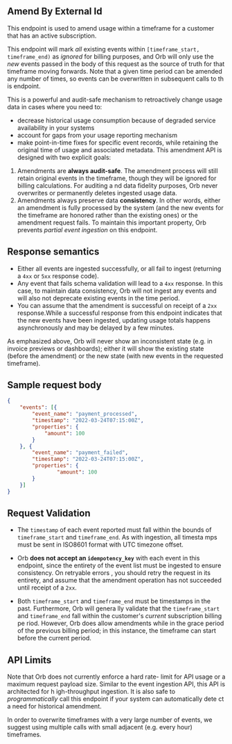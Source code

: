 ## Amend By External Id

This endpoint is used to amend usage within a timeframe for a customer that has an active subscription.

This endpoint will mark _all_ existing events within `[timeframe_start, timeframe_end)` as _ignored_  for billing
purposes, and Orb will only use the _new_ events passed in the body of this request as the source of truth for that
timeframe moving forwards.
Note that a given time period can be amended any number of times, so events can be overwritten in subsequent calls to th
is endpoint.

This is a powerful and audit-safe mechanism to retroactively change usage data in cases where you need to:
- decrease historical usage consumption because of degraded service availability in your systems
- account for gaps from your usage reporting mechanism
- make point-in-time fixes for specific event records, while retaining the original time of usage and associated metadata.
This amendment API is designed with two explicit goals:
1. Amendments are **always audit-safe**. The amendment process
will still retain original events in the timeframe, though they will be ignored for billing calculations. For auditing a
nd data fidelity purposes, Orb never overwrites or permanently deletes ingested usage data.
2. Amendments always preserve data **consistency**. In other words, either an amendment is fully processed by the system
(and the new events for the timeframe are honored rather than the existing ones) or the amendment request fails. To maintain
this important property, Orb prevents _partial event ingestion_ on this endpoint.

## Response semantics
- Either all events are ingested successfully, or all fail to ingest (returning a `4xx` or `5xx` response code).
- Any event that fails schema validation will lead to a `4xx` response. In this case, to maintain data consistency,
Orb will not ingest any events and will
also not deprecate existing events in the time period.
- You can assume that the amendment is successful on receipt of
a `2xx` response.While a successful response from this endpoint indicates that the new events have been ingested,
updating usage totals happens asynchronously and may be delayed by a few minutes.

As emphasized above, Orb will never show
an inconsistent state (e.g. in invoice previews or dashboards); either it will show the existing state (before the amendment)
 or the new state (with new events in the requested timeframe).

## Sample request body
```json
{
    "events": [{
        "event_name": "payment_processed",
        "timestamp": "2022-03-24T07:15:00Z",
        "properties": {
            "amount": 100
        }
    }, {
        "event_name": "payment_failed",
        "timestamp": "2022-03-24T07:15:00Z",
        "properties": {
                "amount": 100
        }
    }]
}
```

## Request Validation
- The `timestamp` of
each event reported must fall within the bounds of `timeframe_start` and `timeframe_end`. As with ingestion, all timesta
mps must be sent in ISO8601 format with UTC timezone offset.
- Orb **does not accept an `idempotency_key`** with each
event in this endpoint, since the entirety of the event list must be ingested to ensure consistency. On retryable errors
, you should retry the request in its entirety, and assume that the amendment operation has not succeeded until receipt
of a `2xx`.

- Both `timeframe_start` and `timeframe_end` must be timestamps in the past. Furthermore, Orb will genera
lly validate that the `timeframe_start` and `timeframe_end` fall within the customer's _current_ subscription billing pe
riod. However, Orb does allow amendments while in the grace period of the previous billing period; in this instance, the
timeframe can start before the current period.

## API Limits
Note that Orb does not currently enforce a hard rate-
limit for API usage or a maximum request payload size. Similar to the event ingestion API, this API is architected for h
igh-throughput ingestion. It is also safe to _programmatically_ call this endpoint if your system can automatically dete
ct a need for historical amendment.

In order to overwrite timeframes with a very large number of events, we suggest using multiple calls with small adjacent
(e.g. every hour) timeframes.
